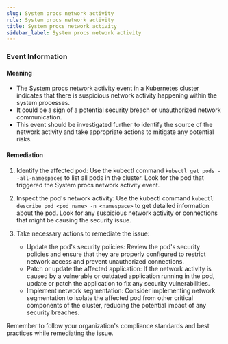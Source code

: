 ```yaml
--- 
slug: System procs network activity
rule: System procs network activity
title: System procs network activity
sidebar_label: System procs network activity
---
```

                   
### Event Information

#### Meaning

- The System procs network activity event in a Kubernetes cluster indicates that there is suspicious network activity happening within the system processes.
- It could be a sign of a potential security breach or unauthorized network communication.
- This event should be investigated further to identify the source of the network activity and take appropriate actions to mitigate any potential risks.

#### Remediation

1. Identify the affected pod: Use the kubectl command `kubectl get pods --all-namespaces` to list all pods in the cluster. Look for the pod that triggered the System procs network activity event.

2. Inspect the pod's network activity: Use the kubectl command `kubectl describe pod <pod_name> -n <namespace>` to get detailed information about the pod. Look for any suspicious network activity or connections that might be causing the security issue.

3. Take necessary actions to remediate the issue:
   - Update the pod's security policies: Review the pod's security policies and ensure that they are properly configured to restrict network access and prevent unauthorized connections.
   - Patch or update the affected application: If the network activity is caused by a vulnerable or outdated application running in the pod, update or patch the application to fix any security vulnerabilities.
   - Implement network segmentation: Consider implementing network segmentation to isolate the affected pod from other critical components of the cluster, reducing the potential impact of any security breaches.

Remember to follow your organization's compliance standards and best practices while remediating the issue.


 